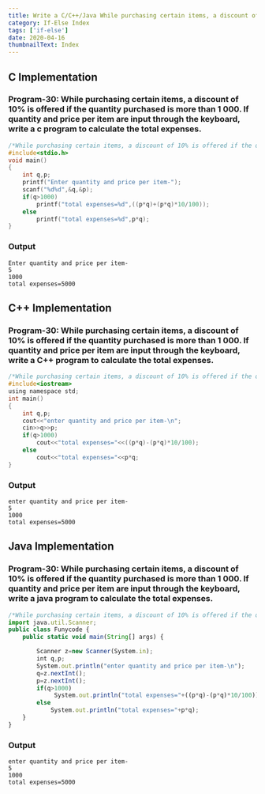 ```yaml
---
title: Write a C/C++/Java While purchasing certain items, a discount of 10% is offered if the quantity purchased is more than 1 000. If quantity and price per item are input through the keyboard, write a program to calculate the total expenses.
category: If-Else Index
tags: ['if-else']
date: 2020-04-16
thumbnailText: Index
---
```


## C Implementation
### Program-30: While purchasing certain items, a discount of 10% is offered if the quantity purchased is more than 1 000. If quantity and price per item are input through the keyboard, write a c program to calculate the total expenses.
```c
/*While purchasing certain items, a discount of 10% is offered if the quantity purchased is more than 1 000. If quantity and price per item are input through the keyboard, write a c program to calculate the total expenses.*/
#include<stdio.h>
void main()
{
    int q,p;
    printf("Enter quantity and price per item-");
    scanf("%d%d",&q,&p);
    if(q>1000)
        printf("total expenses=%d",((p*q)+(p*q)*10/100));
    else
        printf("total expenses=%d",p*q);
}
```
### Output
```
Enter quantity and price per item-
5
1000
total expenses=5000
```

## C++ Implementation
### Program-30: While purchasing certain items, a discount of 10% is offered if the quantity purchased is more than 1 000. If quantity and price per item are input through the keyboard, write a C++ program to calculate the total expenses.
```c
/*While purchasing certain items, a discount of 10% is offered if the quantity purchased is more than 1 000. If quantity and price per item are input through the keyboard, write a c++ program to calculate the total expenses.*/
#include<iostream>
using namespace std;
int main()
{
    int q,p;
    cout<<"enter quantity and price per item-\n";
    cin>>q>>p;
    if(q>1000)
        cout<<"total expenses="<<((p*q)-(p*q)*10/100);
    else
        cout<<"total expenses="<<p*q;
}
```
### Output
```
enter quantity and price per item-
5
1000
total expenses=5000
```

## Java Implementation
### Program-30: While purchasing certain items, a discount of 10% is offered if the quantity purchased is more than 1 000. If quantity and price per item are input through the keyboard, write a java program to calculate the total expenses.
```js
/*While purchasing certain items, a discount of 10% is offered if the quantity purchased is more than 1 000. If quantity and price per item are input through the keyboard, write a java program to calculate the total expenses.*/
import java.util.Scanner;
public class Funycode {
    public static void main(String[] args) {

        Scanner z=new Scanner(System.in);
        int q,p;
        System.out.println("enter quantity and price per item-\n");
        q=z.nextInt();
        p=z.nextInt();
        if(q>1000)
             System.out.println("total expenses="+((p*q)-(p*q)*10/100));
        else
            System.out.println("total expenses="+p*q);
    }
}
```
### Output
```
enter quantity and price per item-
5
1000
total expenses=5000
```
